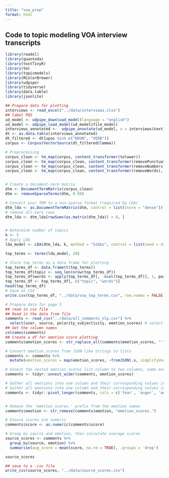 ```yaml
---
title: "voa_prep"
format: html
---
```


## Code to topic modeling VOA interview transcripts

```r
library(readxl)
library(quanteda)
library(textTinyR)
library(tm)
library(topicmodels)
library(RColorBrewer)
library(udpipe)
library(tidyverse)
library(data.table)
library(jsonlite)

## Prepare data for plotting
interviews <- read_excel("../data/interviews.xlsx")
## label POS
ud_model <- udpipe_download_model(language = "english")
ud_model <- udpipe_load_model(ud_model$file_model)
interviews_annotated <-  udpipe_annotate(ud_model, x = interviews$text)
dt <- as.data.table(interviews_annotated)
dt_filtered <- dt[upos %in% c("NOUN", "VERB")]
corpus <- Corpus(VectorSource(dt_filtered$lemma))

# Preprocessing
corpus_clean <- tm_map(corpus, content_transformer(tolower))
corpus_clean <- tm_map(corpus_clean, content_transformer(removePunctuation))
corpus_clean <- tm_map(corpus_clean, content_transformer(removeNumbers))
corpus_clean <- tm_map(corpus_clean, content_transformer(removeWords), stopwords("english"))


# Create a document-term matrix
dtm <- DocumentTermMatrix(corpus_clean)
dtm <- removeSparseTerms(dtm, 0.99) 

# Convert your TDM to a non-sparse format (required by LDA)
dtm_lda <- as.DocumentTermMatrix(dtm, control = list(store = "dense"))
# remove all-zero rows
dtm_lda <- dtm_lda[rowSums(as.matrix(dtm_lda)) > 0, ]


# Determine number of topics
k <- 5  
# Apply LDA
lda_model <- LDA(dtm_lda, k, method = "Gibbs", control = list(seed = 42))

top_terms <- terms(lda_model, 20)

# Store top terms as a data frame for plotting
top_terms_df <- data.frame(t(top_terms))
top_terms_df$topic <- seq_len(nrow(top_terms_df))
top_terms_df$words <- apply(top_terms_df[, -ncol(top_terms_df)], 1, paste, collapse = " ")
top_terms_df <- top_terms_df[, c("topic", "words")]
head(top_terms_df)
# Save as CSV
write.csv(top_terms_df, "../data/voa_top_terms.csv", row.names = FALSE)
```


```r
# Prepare data for page 3
## read in csv file
## Read in the data from file
comments <- read_csv("../data/all_comments_nlp.csv") %>%
  select(user, source, polarity_subjectivity, emotion_scores) # select only the columns needed for the app
## Get the column names
colnames(comments)
## Create a df for emotion score plotting
comments$emotion_scores <- str_replace_all(comments$emotion_scores, "'", "\"")

# Convert emotion_scores from JSON-like strings to lists
comments <- comments %>%
  mutate(emotion_scores = map(emotion_scores, ~fromJSON(.x, simplifyVector = TRUE)))

# Unnest the nested emotion_scores list-column to two columns, name and value
comments <- tidyr::unnest_wider(comments, emotion_scores)

# Gather all emotions into one column and their corresponding values into another column
# Gather all emotions into one column and their corresponding values into another column
comments <- tidyr::pivot_longer(comments, cols = c('fear', 'anger', 'anticip', 'trust', 'surprise', 'positive', 'negative', 'sadness', 'disgust', 'joy', 'anticipation'), names_to = "emotion", values_to = "score")


# Remove the 'emotion_scores.' prefix from the emotion names
comments$emotion <- str_remove(comments$emotion, "emotion_scores.")

# Ensure scores are numeric
comments$score <- as.numeric(comments$score)

# Group by source and emotion, then calculate average scores
source_scores <- comments %>%
  group_by(source, emotion) %>%
  summarise(avg_score = mean(score, na.rm = TRUE), .groups = 'drop') 

source_scores

## save to a .csv file
write_csv(source_scores, "../data/source_scores.csv")

```

